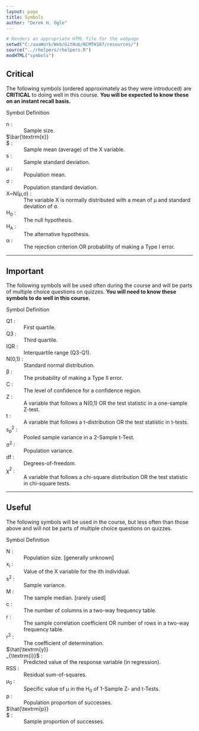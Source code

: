 ```yaml
---
layout: page
title: Symbols
author: "Derek H. Ogle"
---
```


```r
# Renders an appropriate HTML file for the webpage
setwd("C:/aaaWork/Web/GitHub/NCMTH107/resources/")
source("../rhelpers/rhelpers.R")
modHTML("symbols")
```

## Critical
The following symbols (ordered approximately as they were introduced) are **CRITICAL** to doing well in this course. **You will be expected to know these on an instant recall basis.** 

<div class="panel panel-info">
<div class="panel-heading">Symbol <span class="pull-right">Definition</span></div>
<div class="panel-body">
<dl class="dl-horizontal">
<dt>n</dt><dd>Sample size.</dd>
<dt>$\bar{\textrm{x}}$</dt><dd>Sample mean (average) of the X variable.</dd>
<dt>s</dt><dd>Sample standard deviation.</dd>
<dt>&mu;</dt><dd>Population mean.</dd>
<dt>&sigma;</dt><dd>Population standard deviation.</dd>
<dt>X~N(&mu;,&sigma;)</dt><dd>The variable X is normally distributed with a mean of &mu; and standard deviation of &sigma;.</dd>
<dt>H<sub>0</sub></dt><dd>The null hypothesis.</dd>
<dt>H<sub>A</sub></dt><dd>The alternative hypothesis.</dd>
<dt>&alpha;</dt><dd>The rejection criterion OR probability of making a Type I error.</dd>
</dl>
</div>
</div>

----

## Important
The following symbols will be used often during the course and will be parts of multiple choice questions on quizzes. **You will need to know these symbols to do well in this course.**

<div class="panel panel-info">
<div class="panel-heading">Symbol <span class="pull-right">Definition</span></div>
<div class="panel-body">
<dl class="dl-horizontal">
<dt>Q1</dt><dd>First quartile.</dd>
<dt>Q3</dt><dd>Third quartile.</dd>
<dt>IQR</dt><dd>Interquartile range (Q3-Q1).</dd>
<dt>N(0,1)</dt><dd>Standard normal distribution.</dd>
<dt>&beta;</dt><dd>The probability of making a Type II error.</dd>
<dt>C</dt><dd>The level of confidence for a confidence region.</dd>
<dt>Z</dt><dd>A variable that follows a N(0,1) OR the test statistic in a one-sample Z-test.</dd>
<dt>t</dt><dd>A variable that follows a t-distribution OR the test statistic in t-tests.</dd>
<dt>s<sub>p</sub><sup>2</sup></dt><dd>Pooled sample variance in a 2-Sample t-Test.</dd>
<dt>&sigma;<sup>2</sup></dt><dd>Population variance.</dd>
<dt>df</dt><dd>Degrees-of-freedom.</dd>
<dt>&chi;<sup>2</sup></dt><dd>A variable that follows a chi-square distribution OR the test statistic in chi-square tests.</dd>
</dl>
</div>
</div>

----

## Useful
The following symbols will be used in the course, but less often than those above and will not be parts of multiple choice questions on quizzes.

<div class="panel panel-info">
<div class="panel-heading">Symbol <span class="pull-right">Definition</span></div>
<div class="panel-body">
<dl class="dl-horizontal">
<dt>N</dt><dd>Population size. [<emph>generally unknown</emph>]</dd>
<dt>x<sub>i</sub></dt><dd>Value of the X variable for the ith individual.</dd>
<dt>s<sup>2</sup></dt><dd>Sample variance.</dd>
<dt>M</dt><dd>The sample median. [<emph>rarely used</emph>]</dd>
<dt>c</dt><dd>The number of columns in a two-way frequency table.</dd>
<dt>r</dt><dd>The sample correlation coefficient OR number of rows in a two-way frequency table.</dd>
<dt>r<sup>2</sup></dt><dd>The coefficient of determination.</dd>
<dt>$\hat{\textrm{y}}_{\textrm{i}}$</dt><dd>Predicted value of the response variable (in regression).</dd>
<dt>RSS</dt><dd>Residual sum-of-squares.</dd>
<dt>&mu;<sub>0</sub></dt><dd>Specific value of &mu; in the H<sub>0</sub> of 1-Sample Z- and t-Tests.</dd>
<dt>p</dt><dd>Population proportion of successes.</dd>
<dt>$\hat{\textrm{p}}$</dt><dd>Sample proportion of successes.</dd>
</dl>
</div>
</div>


<style>
.panel .dl-horizontal dt {
    white-space: normal;
    width: 23%;
}
.panel .dl-horizontal dt:after {
    content: ":";
}
.panel .dl-horizontal dd {
    padding-left: 0.5em;
}

</style>
